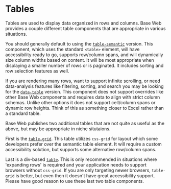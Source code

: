 <!--
Copyright (c) Uber Technologies, Inc.

This source code is licensed under the MIT license found in the
LICENSE file in the root directory of this source tree.
-->




# Tables

Tables are used to display data organized in rows and columns. Base Web provides a couple different
table components that are appropriate in various situations.

You should generally default to using the [`table-semantic`](/components/table-semantic) version. This
component, which uses the standard `<table>` element, will have accessibility ready to go, supports
row/column spans, and will dynamically size column widths based on content. It will be most appropriate
when displaying a smaller number of rows or is paginated. It includes sorting and row selection features
as well.

<Example title="Table Semantic" path="table-semantic/basic.js">
  <TableSemantic />
</Example>

If you are rendering many rows, want to support infinite scrolling, or need data-analysis features like
filtering, sorting, and search you may be looking for the [`data-table`](/components/data-table) version.
This component does not support overrides like other Base Web components and requires data to align with
strict column schemas. Unlike other options it does not support cell/column spans or dynamic row heights.
Think of this as something closer to Excel rather than a standard table.

<Example title="Data Table" path="data-table/batch-action.js">
  <DataTable />
</Example>

Base Web publishes two additional tables that are not quite as useful as the above, but may be appropriate
in niche situtaions.

First is the [`table-grid`](/components/table-grid). This table utilizes `css-grid`
for layout which some developers prefer over the semantic table element. It will require a custom
accessibility solution, but supports some alternative row/column spans.

<Example title="Table Grid" path="table-grid/cell-span.js">
  <TableGrid />
</Example>

Last is a div-based [`table`](/components/table). This is only recommended in situations where 'expanding
rows' is required and your application needs to support browsers without `css-grid`. If you are only
targeting newer browsers, `table-grid` is better, but even then it doesn't have great accessibility support.
Please have good reason to use these last two table components.

<Example title="Table" path="table/basic.js">
  <Table />
</Example>
